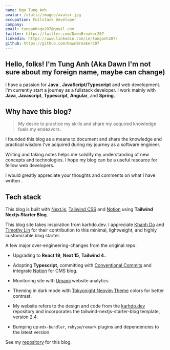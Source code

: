 ```yaml
---
name: Ngo Tung Anh
avatar: /static/images/avatar.jpg
occupation: Fullstack Developer
company:
email: tunganhngo207@gmail.com
twitter: https://twitter.com/DawnBreaker207
linkedin: https://www.linkedin.com/in/tunganh207/
github: https://github.com/DawnBreaker207
---
```



## Hello, folks! <Twemoji className="mx-2" emoji="waving-hand" /> I'm Tung Anh (Aka Dawn **I'm not sure about my foreign name, maybe can change**)

I have a passion for **Java** , **JavaScript/Typescript** and web development.
I'm currently start a journey as a fullstack developer.
I work mainly with **Java**, **Javascript**, **Typescript**, **Angular**, and **Spring**.

## Why have this blog?

> My desire to practice my skills and share my acquired knowledge fuels my endeavors.

I founded this blog as a means to document and share the knowledge and practical wisdom I've acquired during my journey as a software engineer.

Writing and taking notes helps me solidify my understanding of new concepts and technologies. I hope my blog can be a useful resource for fellow web developers.

I would greatly appreciate your thoughts and comments on what I have written <Twemoji emoji="clinking-beer-mugs" />.

## Tech stack

This blog is built with [Next.js](https://nextjs.org/), [Tailwind CSS](https://tailwindcss.com/) and [Notion](https://www.notion.com) using **Tailwind Nextjs Starter Blog**.

This blog site takes inspiration from karhdo.dev. I appreciate [Khanh Do](https://twitter.com/karhdo) and [Timothy Lin](https://twitter.com/timlrxx) for their contribution to this minimal, lightweight, and highly customizable blog starter.

A few major over-engineering-changes from the original repo:

- <Twemoji className="!mr-2" emoji="atom-symbol" /> Upgrading to **React 19**, **Next 15**,
  **Tailwind 4**..

- <Twemoji className="!mr-2" emoji="party-popper" /> Adopting **Typescript**, committing with
  [Conventional Commits](https://www.conventionalcommits.org/) and integrate
  [Notion](https://www.notion.com) for CMS blog.

- <Twemoji className="!mr-2" emoji="bar-chart" /> Monitoring site with [Umami](https://umami.is/)
  website analytics

- <Twemoji className="!mr-2" emoji="eyes" /> Theming in dark mode with [Tokyonight Neovim
  Theme](https://github.com/folke/tokyonight.nvim) colors for better contrast.

- <Twemoji className="!mr-2" emoji="man-technologist" /> My website refers to the design and code
  from the [karhdo.dev](https://github.com/Karhdo/karhdo.dev) repository and incorporates the
  tailwind-nextjs-starter-blog template, version 2.4.

- <Twemoji className="!mr-2" emoji="inbox-tray" /> Bumping up `mdx-bundler`, `rehype`/`remark`
  plugins and dependencies to the latest version

See my [repository](https://github.com/DawnBreaker207/Personal-Blog) for this blog.
